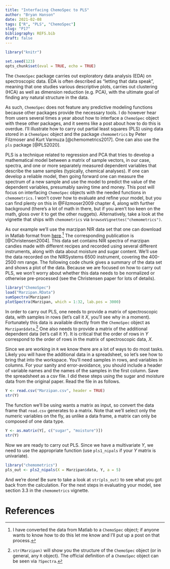 ```yaml
---
title: "Interfacing ChemoSpec to PLS"
author: "Bryan Hanson"
date: 2021-02-08
tags: ["R", "PLS", "ChemoSpec"]
slug: "P17"
bibliography: REFS.bib
draft: false
---
```


```r
library("knitr")

set.seed(123)
opts_chunk$set(eval = TRUE, echo = TRUE)
```

The `ChemoSpec` package carries out exploratory data analysis (EDA) on spectroscopic data.  EDA is often described as "letting that data speak", meaning that one studies various descriptive plots, carries out clustering (HCA) as well as dimension reduction (e.g. PCA), with the ultimate goal of finding any natural structure in the data.

As such, `ChemoSpec` does not feature any predictive modeling functions because other packages provide the necessary tools. I do however hear from users several times a year about how to interface a `ChemoSpec` object with these other packages, and it seems like a post about how to do this is overdue.   I'll illustrate how to carry out partial least squares (PLS) using data stored in a `ChemoSpec` object and the package `chemometrics` by Peter Filzmoser and Kurt Varmuza [@chemometrics2017].  One can also use the `pls` package [@PLS2020].

PLS is a technique related to regression and PCA that tries to develop a mathematical model between a matrix of sample vectors, in our case, spectra, and one or more separately measured dependent variables that describe the same samples (typically, chemical analyses).  If one can develop a reliable model, then going forward one can measure the spectrum of a new sample and use the model to predict the value of the dependent variables, presumably saving time and money.  This post will focus on interfacing `ChemoSpec` objects with the needed functions in `chemometrics`.  I won't cover how to evaluate and refine your model, but you can find plenty on this in @Filzmoser2009 chapter 4, along with further background (there's a lot of math in there, but if you aren't too keen on the math, gloss over it to get the other nuggets). Alternatively, take a look at the vignette that ships with `chemometrics` via `browseVignettes("chemometrics")`.

As our example we'll use the marzipan NIR data set that one can download in Matlab format from [here](http://www.models.life.ku.dk/Marzipan).[^1]  The corresponding publication is [@Christensen2004].  This data set contains NIR spectra of marzipan candies made with different recipes and recorded using several different instruments, along with data about moisture and sugar content.  We'll use the data recorded on the NIRSystems 6500 instrument, covering the 400-2500 nm range.  The following code chunk gives a summary of the data set and shows a plot of the data. Because we are focused on how to carry out PLS, we won't worry about whether this data needs to be normalized or otherwise pre-processed (see the Christensen paper for lots of details).

```r
library("ChemoSpec")
load("Marzipan.RData")
sumSpectra(Marzipan)
plotSpectra(Marzipan, which = 1:32, lab.pos = 3000)
```

In order to carry out PLS, one needs to provide a matrix of spectroscopic data, with samples in rows (let's call it $X$, you'll see why in a moment).  Fortunately this data is available directly from the `ChemoSpec` object as `Marzipan$data`.[^2]  One also needs to provide a matrix of the additional dependent data (let's call it $Y$).  It is critical that the order of rows in $Y$ correspond to the order of rows in the matrix of spectroscopic data, $X$.

Since we are working in `R` we know there are a lot of ways to do most tasks.  Likely you will have the additional data in a spreadsheet, so let's see how to bring that into the workspace.  You'll need samples in rows, and variables in columns.  For your sanity and error-avoidance, you should include a header of variable names and the names of the samples in the first column.  Save the spreadsheet as a csv file.  I did these steps using the sugar and moisture data from the original paper.  Read the file in as follows.

```r
Y <- read.csv("Marzipan.csv", header = TRUE)
str(Y)
```

The function we'll be using wants a matrix as input, so convert the data frame that `read.csv` generates to a matrix.  Note that we'll select only the numeric variables on the fly, as unlike a data frame, a matrix can only be composed of one data type.

```r
Y <- as.matrix(Y[, c("sugar", "moisture")])
str(Y)
```

Now we are ready to carry out PLS.  Since we have a multivariate $Y$, we need to use the appropriate function (use `pls1_nipals` if your $Y$ matrix is univariate).

```r
library("chemometrics")
pls_out <- pls2_nipals(X = Marzipan$data, Y, a = 5)
```

And we're done!  Be sure to take a look at `str(pls_out)` to see what you got back from the calculation.  For the next steps in evaluating your model, see section 3.3 in the `chemometrics` vignette.

# References

[^1]: I have converted the data from Matlab to a `ChemoSpec` object; if anyone wants to know how to do this let me know and I'll put up a post on that process.
[^2]: `str(Marzipan)` will show you the structure of the `ChemoSpec` object (or in general, any `R` object).  The official definition of a `ChemoSpec` object can be seen via `?Spectra`.

